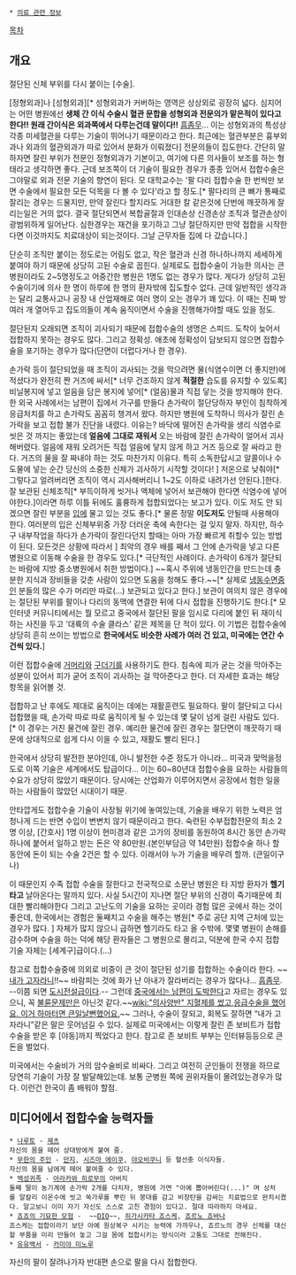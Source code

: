  * [[의료 관련 정보]]

[[목차]]
== 개요 ==
절단된 신체 부위를 다시 붙이는 [수술].

[정형외과]나 [성형외과][* 성형외과가 커버하는 영역은 상상외로 굉장히 넓다. 심지어는 어떤 병원에선 '''생체 간 이식 수술시 혈관 문합을 성형외과 전문의가 맡은적이 있다고 한다!! 원래 간이식은 외과쪽에서 다루는건데 말이다!!''' [[흠좀무]]... 이는 성형외과의 특성상 각종 미세혈관을 다루는 기술이 뛰어나기 때문이라고 한다. 최근에는 혈관부분은 흉부외과나 외과의 혈관외과가 따로 있어서 분화가 이뤄졌다] 전문의들이 집도한다. 간단히 말하자면 잘린 부위가 전문인 정형외과가 기본이고, 여기에 다른 의사들이 보조를 하는 형태라고 생각하면 좋다. 근데 보조쪽이 더 기술이 필요한 경우가 종종 있어서 접합수술은 그야말로 외과 전문 기술의 향연이 된다. 모 대학교수는 '팔 다리 접합수술 한 번씩만 보면 수술에서 필요한 모든 덕목을 다 볼 수 있다'라고 할 정도.[* 팔다리의 큰 뼈가 통째로 잘리는 경우는 드물지만, 만약 잘린다 할지라도 거대한 칼 같은것에 단번에 깨끗하게 잘리는일은 거의 없다. 결국 절단되면서 복합골절과 인대손상 신경손상 조직과 혈관손상이 광범위하게 일어난다. 심한경우는 재건을 포기하고 그냥 절단하지만 만약 접합을 시작한다면 이것까지도 치료대상이 되는것이다. 그날 근무자들 집에 다 갔습니다.]

단순히 조직만 붙이는 정도로는 어림도 없고, 작은 혈관과 신경 하나하나까지 세세하게 붙여야 하기 때문에 상당히 고된 수술로 꼽힌다. 실제로도 접합수술이 가능한 의사는 큰 병원이라도 2~5명정도고 어중간한 병원은 1명도 없는 경우가 많다. 게다가 상당히 고된 수술이기에 의사 한 명이 하루에 한 명의 환자밖에 집도할수 없다. 근데 일반적인 생각과는 달리 교통사고나 공장 내 산업재해로 여러 명이 오는 경우가 꽤 있다. 이 때는 진짜 방 여러 개 열어두고 집도의들이 계속 움직이면서 수술을 진행해가야할 때도 있을 정도.

절단된지 오래되면 조직이 괴사되기 때문에 접합수술의 생명은 스피드. 도착이 늦어서 접합하지 못하는 경우도 많다. 그리고 정확성. 애초에 정확성이 담보되지 않으면 접합수술을 포기하는 경우가 많다(단면이 더럽다거나 한 경우).

손가락 등이 절단되었을 때 조직이 괴사되는 것을 막으려면 물(식염수이면 더 좋지만)에 적셨다가 완전히 짠 거즈에 싸서[* 너무 건조하지 않게 '''적절한''' 습도를 유지할 수 있도록] 비닐봉지에 넣고 얼음을 담은 봉지에 넣어[* (얼음)물과 직접 닿는 것을 방지해야 한다. 한 외국 사례에서는 남편이 집에서 가구를 만들다 손가락이 절단당하자 부인이 침착하게 응급처치를 하고 손가락도 꼼꼼히 챙겨서 왔다. 하지만 병원에 도착하니 의사가 잘린 손가락을 보고 접합 불가 진단을 내렸다. 이유는? 바닥에 떨어진 손가락을 생리 식염수로 씻은 것 까지는 좋았는데 '''얼음에 그대로 재워서''' 오는 바람에 잘린 손가락이 얼어서 괴사해버렸다. 얼음에 재워 오려거든 직접 얼음에 닿지 않게 하고 거즈 등으로 잘 싸라고 한다. 거즈의 물을 잘 짜내야 하는 것도 마찬가지 이유다. 특히 소독한답시고 알콜이나 수도물에 넣는 순간 당신의 소중한 신체가 괴사하기 시작할 것이다! ] 저온으로 낮춰야[* 그렇다고 얼려버리면 조직이 역시 괴사해버리니 1~2도 이하로 내려가선 안된다.]한다. 잘 보관된 신체조직[* 부득이하게 씻거나 액체에 넣어서 보관해야 한다면 식염수에 넣어야한다.]이라면 하루 이틀 뒤에도 훌륭하게 접합되었다는 보고가 있다. 이도 저도 안 되겠으면 잘린 부분을 [[입]]에 물고 있는 것도 좋다.[* 물론 정말 '''이도저도''' 안될때 사용해야 한다. 여러분의 입은 신체부위중 가장 더러운 축에 속한다는 걸 잊지 말자. 하지만, 하수구 내부작업을 하다가 손가락이 잘린다던지 할때는 아마 가장 빠르게 취할수 있는 방법이 된다. 모든것은 상황에 따라서 ] 최악의 경우 배를 째서 그 안에 손가락을 넣고 다른 병원으로 이동해 수술을 한 경우도 있다.[* 극단적인 사례이다. 손가락이 6개가 절단되는 바람에 지방 중소병원에서 취한 방법이다.] ~~혹시 주위에 냉동인간을 만드는데 충분한 지식과 장비들을 갖춘 사람이 있으면 도움을 청해도 좋다.~~[* 실제로 [[냉동수면]]중인 분들의 많은 수가 머리만 따로(...) 보관되고 있다고 한다.] 보관이 여의치 않은 경우에는 절단된 부위를 팔이나 다리의 동맥에 연결한 뒤에 다시 접합을 진행하기도 한다.[* 모 인터넷 커뮤니티에서는 뭘 모르고 중국에서 절단된 팔을 임시로 다리에 붙인 뒤 재이식하는 사진을 두고 '대륙의 수술 클라스' 같은 제목을 단 적이 있다. 이 기법은 접합수술에 상당히 흔히 쓰이는 방법으로 '''한국에서도 비슷한 사례가 여러 건 있고, 미국에는 연간 수 건씩 있다.''']

이런 접합수술에 [[거머리]]와 [[구더기]]를 사용하기도 한다. 침속에 피가 굳는 것을 막아주는 성분이 있어서 피가 굳어 조직이 괴사하는 걸 막아준다고 한다. 더 자세한 효과는 해당 항목을 읽어볼 것.

접합하고 난 후에도 제대로 움직이는 데에는 재활훈련도 필요하다.
팔이 절단되고 다시 접합했을 때, 손가락 따로 따로 움직이게 될 수 있는데 몇 달이 넘게 걸린 사람도 있다.
[* 이 경우는 거친 물건에 잘린 경우. 예리한 물건에 잘린 경우는 절단면이 깨끗하기 때문에 상대적으로 쉽게 다시 이을 수 있고, 재활도 빨리 된다.]

한국에서 상당히 발전한 분야인데, 아니 발전한 수준 정도가 아니라... 미국과 맞먹을정도로 이쪽 기술은 세계에서도 탑급이다... 이는 60~80년대 접합수술을 요하는 사람들의 수요가 상당히 많았기 때문이다. 당시에는 산업화가 이루어지면서 공장에서 험한 일을 하는 사람들이 많았던 시대이기 때문. 

안타깝게도 접합수술 기술이 사장될 위기에 놓여있는데, 기술을 배우기 위한 노력은 엄청나게 드는 반면 수입이 변변치 않기 때문이라고 한다. 숙련된 수부접합전문의 최소 2명 이상, [간호사] 1명 이상이 현미경과 같은 고가의 장비를 동원하여 8시간 동안 손가락 하나에 붙어서 일하고 받는 돈은 약 80만원.(본인부담금 약 14만원) 접합수술 하나 할 동안에 돈이 되는 수술 2건은 할 수 있다. 이래서야 누가 기술을 배우려 할까. (큰일이구나)

이 때문인지 수족 접합 수술을 잘한다고 전국적으로 소문난 병원은 타 지방 환자가 '''헬기 타고''' 날아온다는 말까지 있다. 사실 5시간이 지나면 절단 부위의 신경이 죽기때문에 최대한 빨리해야한다 그리고 고난도의 기술을 요하는 곳이라 경험 많은 곳에서 하는 것이 좋은데, 한국에서는 경험은 둘째치고 수술을 해주는 병원[* 주로 공단 지역 근처에 있는 경우가 많다. ] 자체가 많지 않으니 급하면 헬기라도 타고 올 수밖에. 몇몇 병원이 손해를 감수하며 수술을 하는 덕에 해당 환자들은 그 병원으로 몰리고, 덕분에 한국 수지 접합 기술 자체는 [세계구]급이다.(…)

참고로 접합수술중에 의외로 비중이 큰 것이 절단된 성기를 접합하는 수술이라 한다. ~~[[내가 고자라니]]!!~~ 바람피는 것에 화가 난 아내가 잘라버리는 경우가 많다나... [[흠좀무]]. --이쯤 되면 [[도시전설]]급이다.-- 그런데 [http://nownews.seoul.co.kr/news/newsView.php?id=20101018601008 중국에서는 남편이 도박한다]고 자르는 경우도 있으니, 꼭 [[불륜]]문제만은 아닌것 같다.~~[[wiki:"의사양반" 지혈제를 썼고,응급수술을 했어요. 이거 하마터면 큰일날뻔했어요.]]~~ 그러나, 수술이 잘되고, 회복도 잘하면 “내가 고자라니”같은 말은 웃어넘길 수 있다. 실제로 미국에서는 이렇게 잘린 존 보비트가 접합 수술을 받은 후 [야동]까지 찍었다고 한다. 참고로 존 보비트 부부는 인터뷰등등으로 큰돈을 벌었다.

미국에서는 수술비가 거의 암수술비로 비싸다. 그리고 여전히 군인들이 전쟁을 하므로 당연히 기술이 가장 잘 발달해있는데. 보통 군병원 쪽에 권위자들이 몰려있는경우가 많다. 이런건 한국이 좀 배워야 할점.

== 미디어에서 접합수술 능력자들 ==
 * [[나루토]] - [[제츠(나루토)|제츠]]
 자신의 몸을 떼어 상대방에게 붙여 줌.
 * [[무한의 주인]] - [[만지]], [[시즈마 에이쿠]], [[야오비쿠니]] 등 혈선충 이식자들.
 자신의 몸을 남에게 떼어 붙여줄 수 있다.
 * [[백성귀족]] - [[아라카와 히로무]]의 아버지
 둘째 딸이 농기계에 손가락 2개를 다치자, 병원에 가면 "아예 뽑아버린다(...)" 며 상처를 알칼리 이온수에 씻고 쑥가루를 뿌린 뒤 붕대를 감고 비장탄을 감싸는 치료법으로 완치시켰다. 알고보니 이미 자기 자신도 스스로 고친 경험이 있다고. 절대 따라하지 마세요.
 * [[죠죠의 기묘한 모험]] -  ~~[[DIO(죠죠의 기묘한 모험|DIO]]~~, [[히가시카타 죠스케]], [[죠르노 죠바나]]
 죠스케는 접합이라기 보단 아예 원상복구 시키는 능력에 가까우나, 죠르노의 경우 신체를 대신할 부품을 미리 만들어 놓고 그걸 몸에 접합시키는 방식이라 고통도 그대로 전해진다.
 * [[유유백서]] - [[카미야 미노루]]
자신의 팔이 잘려나가자 반대편 손으로 팔을 다시 접합한다.

